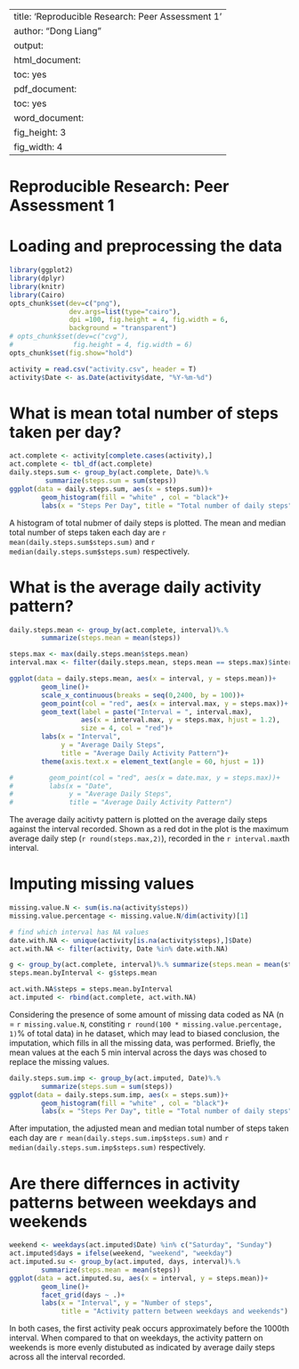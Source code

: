 
---
title: 'Reproducible Research: Peer Assessment 1'
author: "Dong Liang"
output:
  html_document:
    toc: yes
  pdf_document:
    toc: yes
  word_document:
    fig_height: 3
    fig_width: 4
---
Reproducible Research: Peer Assessment 1
========================================================

# Loading and preprocessing the data
```r
library(ggplot2)
library(dplyr)
library(knitr)
library(Cairo)
opts_chunk$set(dev=c("png"), 
               dev.args=list(type="cairo"),
               dpi =100, fig.height = 4, fig.width = 6,
               background = "transparent")
# opts_chunk$set(dev=c("cvg"), 
#               fig.height = 4, fig.width = 6)
opts_chunk$set(fig.show="hold")

```

```r
activity = read.csv("activity.csv", header = T)
activity$Date <- as.Date(activity$date, "%Y-%m-%d")
```

# What is mean total number of steps taken per day?
```r
act.complete <- activity[complete.cases(activity),]
act.complete <- tbl_df(act.complete)
daily.steps.sum <- group_by(act.complete, Date)%.%
         summarize(steps.sum = sum(steps))
ggplot(data = daily.steps.sum, aes(x = steps.sum))+ 
        geom_histogram(fill = "white" , col = "black")+
        labs(x = "Steps Per Day", title = "Total number of daily steps")
```

A histogram of total nubmer of daily steps is plotted. The mean and median total number of steps taken each day are `r mean(daily.steps.sum$steps.sum)` and `r median(daily.steps.sum$steps.sum)` respectively. 


# What is the average daily activity pattern?
```r
daily.steps.mean <- group_by(act.complete, interval)%.%
        summarize(steps.mean = mean(steps))

steps.max <- max(daily.steps.mean$steps.mean)
interval.max <- filter(daily.steps.mean, steps.mean == steps.max)$interval

ggplot(data = daily.steps.mean, aes(x = interval, y = steps.mean))+
        geom_line()+
        scale_x_continuous(breaks = seq(0,2400, by = 100))+
        geom_point(col = "red", aes(x = interval.max, y = steps.max))+
        geom_text(label = paste("Interval = ", interval.max), 
                  aes(x = interval.max, y = steps.max, hjust = 1.2), 
                  size = 4, col = "red")+
        labs(x = "Interval", 
             y = "Average Daily Steps",
             title = "Average Daily Activity Pattern")+
        theme(axis.text.x = element_text(angle = 60, hjust = 1))

#         geom_point(col = "red", aes(x = date.max, y = steps.max))+
#         labs(x = "Date", 
#              y = "Average Daily Steps",
#              title = "Average Daily Activity Pattern")

```

The average daily acitivty pattern is plotted on the average daily steps against the interval recorded. Shown as a red dot in the plot is the maximum average daily step (`r round(steps.max,2)`), recorded in the `r interval.max`th interval.


# Imputing missing values
```r
missing.value.N <- sum(is.na(activity$steps))
missing.value.percentage <- missing.value.N/dim(activity)[1]

# find which interval has NA values
date.with.NA <- unique(activity[is.na(activity$steps),]$Date)
act.with.NA <- filter(activity, Date %in% date.with.NA)

g <- group_by(act.complete, interval)%.% summarize(steps.mean = mean(steps))
steps.mean.byInterval <- g$steps.mean

act.with.NA$steps = steps.mean.byInterval
act.imputed <- rbind(act.complete, act.with.NA)
```
Considering the presence of some amount of missing data coded as NA (n = `r missing.value.N`, constiting `r round(100 * missing.value.percentage, 1)`% of total data) in he dataset, which may lead to biased conclusion, the imputation, which fills in all the missing data, was performed. Briefly, the mean values at the each 5 min interval across the days was chosed to replace the missing values. 

```r
daily.steps.sum.imp <- group_by(act.imputed, Date)%.%
        summarize(steps.sum = sum(steps))
ggplot(data = daily.steps.sum.imp, aes(x = steps.sum))+ 
        geom_histogram(fill = "white" , col = "black")+
        labs(x = "Steps Per Day", title = "Total number of daily steps")
```

After imputation, the adjusted mean and median total number of steps taken each day are `r mean(daily.steps.sum.imp$steps.sum)` and `r median(daily.steps.sum.imp$steps.sum)` respectively. 

# Are there differnces in activity patterns between weekdays and weekends
```r
weekend <- weekdays(act.imputed$Date) %in% c("Saturday", "Sunday")
act.imputed$days = ifelse(weekend, "weekend", "weekday")
act.imputed.su <- group_by(act.imputed, days, interval)%.%
        summarize(steps.mean = mean(steps))
ggplot(data = act.imputed.su, aes(x = interval, y = steps.mean))+
        geom_line()+
        facet_grid(days ~ .)+
        labs(x = "Interval", y = "Number of steps",
             title = "Activity pattern between weekdays and weekends")

```

In both cases, the first activity peak occurs approximately before the 1000th interval. When compared to that on weekdays, the activity pattern on weekends is more evenly distubuted as indicated by average daily steps across all the interval recorded. 


